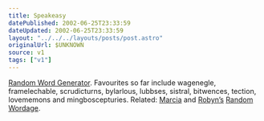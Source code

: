 ```yaml
---
title: Speakeasy
datePublished: 2002-06-25T23:33:59
dateUpdated: 2002-06-25T23:33:59
layout: "../../../layouts/posts/post.astro"
originalUrl: $UNKNOWN
source: v1
tags: ["v1"]
---
```


[Random Word Generator][1]. Favourites so far include wagenegle, framelechable, scrudicturns, bylarlous, lubbses, sistral, bitwences, tection, lovememons and mingboscepturies. Related: [Marcia][2] and [Robyn&#8217;s][3] [Random Wordage][4].

[1]: http://www.fourteenminutes.com/fun/words/ "Random Word Generator from fourteenminutes"
[2]: http://www.dutchbint.org/ "Dutchbint"
[3]: http://www.orbyn.com/cult/ "The Cult"
[4]: http://www.dutchbint.org/xl.php?2001/01/27.php "Random Wordage"
